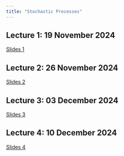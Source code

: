 ```yaml
---
title: "Stochastic Processes"
---
```


## Lecture 1: 19 November 2024

[Slides 1](https://thiyangt.github.io/ES1/#/title-slide)

## Lecture 2: 26 November 2024

[Slides 2](https://stochasticprocesses.netlify.app/1_Sp/1_lecture2.pdf)

## Lecture 3: 03 December 2024

[Slides 3](https://stochasticprocesses.netlify.app/2_stochastic_processes_2021/2_stochastic_processes.pdf)

## Lecture 4: 10 December 2024

[Slides 4](https://stochasticprocesses.netlify.app/3_stochastic_processes_2021/3_stochastic_processes.pdf)
